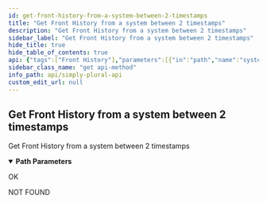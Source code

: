 ```yaml
---
id: get-front-history-from-a-system-between-2-timestamps
title: "Get Front History from a system between 2 timestamps"
description: "Get Front History from a system between 2 timestamps"
sidebar_label: "Get Front History from a system between 2 timestamps"
hide_title: true
hide_table_of_contents: true
api: {"tags":["Front History"],"parameters":[{"in":"path","name":"systemId","schema":{"type":"string"},"required":true,"description":"String Id of the system"}],"responses":{"200":{"description":"OK"},"404":{"description":"NOT FOUND"}},"description":"Get Front History from a system between 2 timestamps","method":"get","path":"/v1/frontHistory/{systemId}","servers":[{"url":"https://api.apparyllis.com:8443"},{"url":"https://devapi.apparyllis.com"}],"info":{"title":"Simply Plural API","description":"This is a work-in-progress API definition. If you need to know specifcs, please go to https://github.com/ApparyllisOrg/SimplyPluralApi/blob/release/src/api/v1/routes.ts","version":"1.0"},"postman":{"name":"Get Front History from a system between 2 timestamps","description":{"type":"text/plain"},"url":{"path":["v1","frontHistory",":systemId"],"host":["{{baseUrl}}"],"query":[],"variable":[{"disabled":false,"description":{"content":"(Required) String Id of the system","type":"text/plain"},"type":"any","value":"","key":"systemId"}]},"method":"GET"}}
sidebar_class_name: "get api-method"
info_path: api/simply-plural-api
custom_edit_url: null
---
```



## Get Front History from a system between 2 timestamps



Get Front History from a system between 2 timestamps

<details style={{"marginBottom":"1rem"}} data-collapsed={false} open={true}><summary style={{}}><strong>Path Parameters</strong></summary><div><ul><ParamsItem className={"paramsItem"} param={{"in":"path","name":"systemId","schema":{"type":"string"},"required":true,"description":"String Id of the system"}}></ParamsItem></ul></div></details><div><ApiTabs><TabItem label={"200"} value={"200"}><div>

OK

</div><div></div></TabItem><TabItem label={"404"} value={"404"}><div>

NOT FOUND

</div><div></div></TabItem></ApiTabs></div>
      